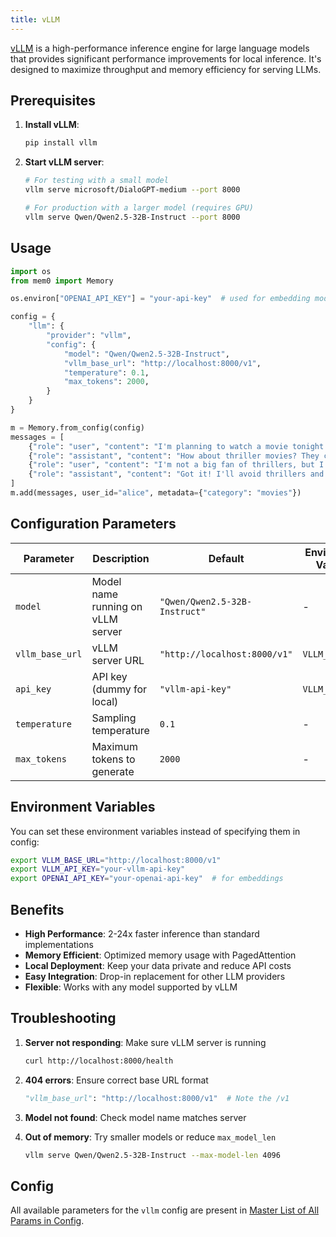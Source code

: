 ```yaml
---
title: vLLM
---
```


<Snippet file="blank-notif.mdx" />

[vLLM](https://docs.vllm.ai/) is a high-performance inference engine for large language models that provides significant performance improvements for local inference. It's designed to maximize throughput and memory efficiency for serving LLMs.

## Prerequisites

1. **Install vLLM**:

   ```bash
   pip install vllm
   ```

2. **Start vLLM server**:

   ```bash
   # For testing with a small model
   vllm serve microsoft/DialoGPT-medium --port 8000

   # For production with a larger model (requires GPU)
   vllm serve Qwen/Qwen2.5-32B-Instruct --port 8000
   ```

## Usage

```python
import os
from mem0 import Memory

os.environ["OPENAI_API_KEY"] = "your-api-key"  # used for embedding model

config = {
    "llm": {
        "provider": "vllm",
        "config": {
            "model": "Qwen/Qwen2.5-32B-Instruct",
            "vllm_base_url": "http://localhost:8000/v1",
            "temperature": 0.1,
            "max_tokens": 2000,
        }
    }
}

m = Memory.from_config(config)
messages = [
    {"role": "user", "content": "I'm planning to watch a movie tonight. Any recommendations?"},
    {"role": "assistant", "content": "How about thriller movies? They can be quite engaging."},
    {"role": "user", "content": "I'm not a big fan of thrillers, but I love sci-fi movies."},
    {"role": "assistant", "content": "Got it! I'll avoid thrillers and suggest sci-fi movies instead."}
]
m.add(messages, user_id="alice", metadata={"category": "movies"})
```

## Configuration Parameters

| Parameter       | Description                       | Default                       | Environment Variable |
| --------------- | --------------------------------- | ----------------------------- | -------------------- |
| `model`         | Model name running on vLLM server | `"Qwen/Qwen2.5-32B-Instruct"` | -                    |
| `vllm_base_url` | vLLM server URL                   | `"http://localhost:8000/v1"`  | `VLLM_BASE_URL`      |
| `api_key`       | API key (dummy for local)         | `"vllm-api-key"`              | `VLLM_API_KEY`       |
| `temperature`   | Sampling temperature              | `0.1`                         | -                    |
| `max_tokens`    | Maximum tokens to generate        | `2000`                        | -                    |

## Environment Variables

You can set these environment variables instead of specifying them in config:

```bash
export VLLM_BASE_URL="http://localhost:8000/v1"
export VLLM_API_KEY="your-vllm-api-key"
export OPENAI_API_KEY="your-openai-api-key"  # for embeddings
```

## Benefits

- **High Performance**: 2-24x faster inference than standard implementations
- **Memory Efficient**: Optimized memory usage with PagedAttention
- **Local Deployment**: Keep your data private and reduce API costs
- **Easy Integration**: Drop-in replacement for other LLM providers
- **Flexible**: Works with any model supported by vLLM

## Troubleshooting

1. **Server not responding**: Make sure vLLM server is running

   ```bash
   curl http://localhost:8000/health
   ```

2. **404 errors**: Ensure correct base URL format

   ```python
   "vllm_base_url": "http://localhost:8000/v1"  # Note the /v1
   ```

3. **Model not found**: Check model name matches server

4. **Out of memory**: Try smaller models or reduce `max_model_len`

   ```bash
   vllm serve Qwen/Qwen2.5-32B-Instruct --max-model-len 4096
   ```

## Config

All available parameters for the `vllm` config are present in [Master List of All Params in Config](../config).
